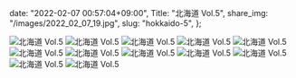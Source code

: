   date: "2022-02-07 00:57:04+09:00",
  Title: "北海道 Vol.5",
  share_img: "/images/2022_02_07_19.jpg",
  slug: "hokkaido-5",
};

![北海道 Vol.5](/images/2022_02_07_14.jpg)
![北海道 Vol.5](/images/2022_02_07_15.jpg)
![北海道 Vol.5](/images/2022_02_07_16.jpg)
![北海道 Vol.5](/images/2022_02_07_17.jpg)
![北海道 Vol.5](/images/2022_02_07_18.jpg)
![北海道 Vol.5](/images/2022_02_07_19.jpg)
![北海道 Vol.5](/images/2022_02_07_20.jpg)
![北海道 Vol.5](/images/2022_02_07_21.jpg)
![北海道 Vol.5](/images/2022_02_07_22.jpg)
![北海道 Vol.5](/images/2022_02_07_23.jpg)
![北海道 Vol.5](/images/2022_02_07_24.jpg)
![北海道 Vol.5](/images/2022_02_07_25.jpg)
